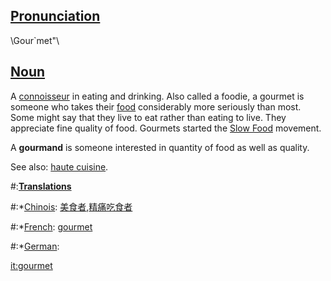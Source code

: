 ==[[Pronunciation]]==

\Gour`met"\ 

==[[Noun]]==

A [[connoisseur]] in eating and drinking. Also called a foodie, a gourmet is someone who takes their [[food]] considerably more seriously than most. Some might say that they live to eat rather than eating to live. They appreciate fine quality of food. Gourmets started the [http://en.wikipedia.org/wiki/Slow_Food Slow Food] movement.

A  '''gourmand''' is someone interested in quantity of food as well as quality.

See also: [[haute cuisine]].

#:'''[[Translation]]s'''
#:*[[Chinois]]: [[美食者]],[[精痛吃食者]]
#:*[[French]]: [[gourmet]]
#:*[[German]]:

[[it:gourmet]]
